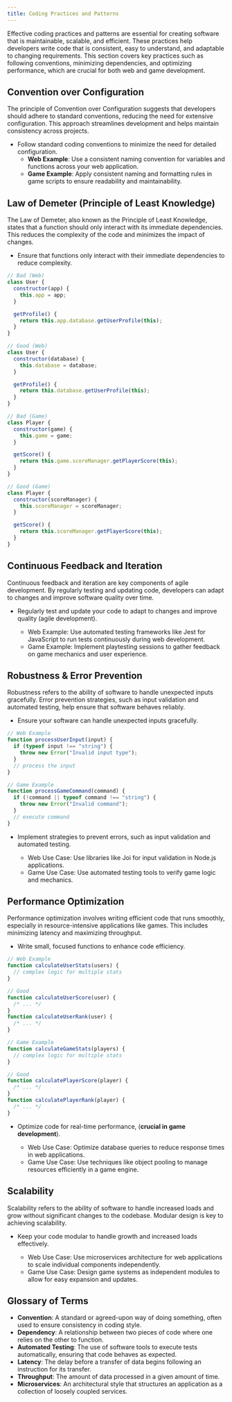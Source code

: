 ```yaml
---
title: Coding Practices and Patterns
---
```


Effective coding practices and patterns are essential for creating software that is maintainable, scalable, and efficient. These practices help developers write code that is consistent, easy to understand, and adaptable to changing requirements. This section covers key practices such as following conventions, minimizing dependencies, and optimizing performance, which are crucial for both web and game development.

## Convention over Configuration

The principle of Convention over Configuration suggests that developers should adhere to standard conventions, reducing the need for extensive configuration. This approach streamlines development and helps maintain consistency across projects.

- Follow standard coding conventions to minimize the need for detailed configuration.
  - **Web Example**: Use a consistent naming convention for variables and functions across your web application.
  - **Game Example**: Apply consistent naming and formatting rules in game scripts to ensure readability and maintainability.

## Law of Demeter (Principle of Least Knowledge)

The Law of Demeter, also known as the Principle of Least Knowledge, states that a function should only interact with its immediate dependencies. This reduces the complexity of the code and minimizes the impact of changes.

- Ensure that functions only interact with their immediate dependencies to reduce complexity.

```javascript
// Bad (Web)
class User {
  constructor(app) {
    this.app = app;
  }

  getProfile() {
    return this.app.database.getUserProfile(this);
  }
}

// Good (Web)
class User {
  constructor(database) {
    this.database = database;
  }

  getProfile() {
    return this.database.getUserProfile(this);
  }
}

// Bad (Game)
class Player {
  constructor(game) {
    this.game = game;
  }

  getScore() {
    return this.game.scoreManager.getPlayerScore(this);
  }
}

// Good (Game)
class Player {
  constructor(scoreManager) {
    this.scoreManager = scoreManager;
  }

  getScore() {
    return this.scoreManager.getPlayerScore(this);
  }
}
```

## Continuous Feedback and Iteration

Continuous feedback and iteration are key components of agile development. By regularly testing and updating code, developers can adapt to changes and improve software quality over time.

- Regularly test and update your code to adapt to changes and improve quality (agile development).

  - Web Example: Use automated testing frameworks like Jest for JavaScript to run tests continuously during web development.
  - Game Example: Implement playtesting sessions to gather feedback on game mechanics and user experience.

## Robustness & Error Prevention

Robustness refers to the ability of software to handle unexpected inputs gracefully. Error prevention strategies, such as input validation and automated testing, help ensure that software behaves reliably.

- Ensure your software can handle unexpected inputs gracefully.

```javascript
// Web Example
function processUserInput(input) {
  if (typeof input !== "string") {
    throw new Error("Invalid input type");
  }
  // process the input
}

// Game Example
function processGameCommand(command) {
  if (!command || typeof command !== "string") {
    throw new Error("Invalid command");
  }
  // execute command
}
```

- Implement strategies to prevent errors, such as input validation and automated testing.

  - Web Use Case: Use libraries like Joi for input validation in Node.js applications.
  - Game Use Case: Use automated testing tools to verify game logic and mechanics.

## Performance Optimization

Performance optimization involves writing efficient code that runs smoothly, especially in resource-intensive applications like games. This includes minimizing latency and maximizing throughput.

- Write small, focused functions to enhance code efficiency.

```javascript
// Web Example
function calculateUserStats(users) {
  // complex logic for multiple stats
}

// Good
function calculateUserScore(user) {
  /* ... */
}
function calculateUserRank(user) {
  /* ... */
}

// Game Example
function calculateGameStats(players) {
  // complex logic for multiple stats
}

// Good
function calculatePlayerScore(player) {
  /* ... */
}
function calculatePlayerRank(player) {
  /* ... */
}
```

- Optimize code for real-time performance, (**crucial in game development**).

  - Web Use Case: Optimize database queries to reduce response times in web applications.
  - Game Use Case: Use techniques like object pooling to manage resources efficiently in a game engine.

## Scalability

Scalability refers to the ability of software to handle increased loads and grow without significant changes to the codebase. Modular design is key to achieving scalability.

- Keep your code modular to handle growth and increased loads effectively.

  - Web Use Case: Use microservices architecture for web applications to scale individual components independently.
  - Game Use Case: Design game systems as independent modules to allow for easy expansion and updates.

## Glossary of Terms

- **Convention**: A standard or agreed-upon way of doing something, often used to ensure consistency in coding style.
- **Dependency**: A relationship between two pieces of code where one relies on the other to function.
- **Automated Testing**: The use of software tools to execute tests automatically, ensuring that code behaves as expected.
- **Latency**: The delay before a transfer of data begins following an instruction for its transfer.
- **Throughput**: The amount of data processed in a given amount of time.
- **Microservices**: An architectural style that structures an application as a collection of loosely coupled services.
